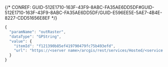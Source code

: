 

{/* CONREF: GUID-512E1710-163F-43F9-8ABC-FA35AE6DD5DF#GUID-512E1710-163F-43F9-8ABC-FA35AE6DD5DF/GUID-E596EE5E-5AE7-4B4E-8227-CDD51656E8EF  */}

```javascript
{
  "paramName": "outRaster",
  "dataType": "GPString",
  "value": {
    "itemId": "f121390b85ef419790479fc75b493efd", 
    "url": "https://<server name>/arcgis/rest/services/Hosted/<service name>/ImageServer"
  }
}
```

 
